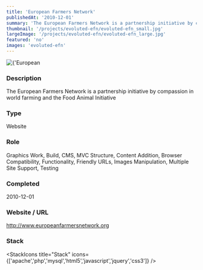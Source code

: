 ```yaml
---
title: 'European Farmers Network'
publishedAt: '2010-12-01'
summary: 'The European Farmers Network is a partnership initiative by compassion in world farming and the Food Animal Initiative'
thumbnail: '/projects/evoluted-efn/evoluted-efn_small.jpg'
largeImage: '/projects/evoluted-efn/evoluted-efn_large.jpg'
featured: 'no'
images: 'evoluted-efn'
---
```


<div className="relative w-full h-[400px] sm:h-[600px] md:h-[760px] lg:h-[920px]">
  <Image
    alt={'European Farmers Network'}
    src={'/projects/evoluted-efn/evoluted-efn.jpg'}
    sizes="(max-width: 640px) 100%, 100%"
    fill={true}
    priority
    style={{
      objectFit: 'contain'
    }}
  />
</div>

### Description

The European Farmers Network is a partnership initiative by compassion in world farming and the Food Animal Initiative


### Type

Website

### Role

Graphics Work, Build, CMS, MVC Structure, Content Addition, Browser Compatibility, Functionality, Friendly URLs, Images Manipulation, Multiple Site Support, Testing

### Completed
2010-12-01

### Website / URL
http://www.europeanfarmersnetwork.org


### Stack

<StackIcons
  title="Stack"
  icons={['apache','php','mysql','html5','javascript','jquery','css3']}
  />
